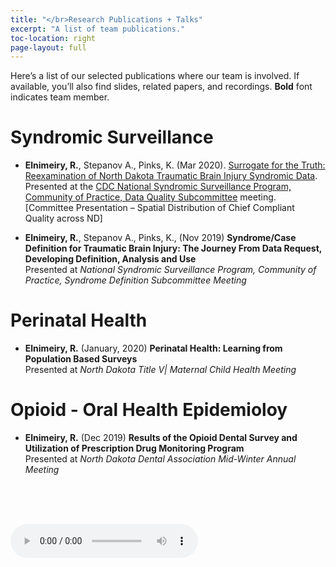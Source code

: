 ```yaml
---
title: "</br>Research Publications + Talks"
excerpt: "A list of team publications."
toc-location: right
page-layout: full
---
```


Here's a list of our selected publications where our team is involved. If available, you'll also find slides, related papers, and recordings. **Bold** font indicates team member.

# Syndromic Surveillance

-   **Elnimeiry, R.**, Stepanov A., Pinks, K. (Mar 2020). [Surrogate for the Truth: Reexamination of North Dakota Traumatic Brain Injury Syndromic Data](pdf/slides_traumaticbraininjuryDQ.pdf). \
Presented at the [CDC National Syndromic Surveillance Program, Community of Practice, Data Quality Subcommittee](https://cdn.ymaws.com/www.cste.org/resource/resmgr/nssp/Traumatic_Brain_Injury_DQ.pdf) meeting. \[Committee Presentation – Spatial Distribution of Chief Compliant Quality across ND\]

-   **Elnimeiry, R.**, Stepanov A., Pinks, K., (Nov 2019) **Syndrome/Case Definition for Traumatic Brain Injury: The Journey From Data Request, Developing Definition, Analysis and Use** \
    Presented at *National Syndromic Surveillance Program, Community of Practice, Syndrome Definition Subcommittee Meeting*


# Perinatal Health

-   **Elnimeiry, R.** (January, 2020) **Perinatal Health: Learning from Population Based Surveys** \
    Presented at *North Dakota Title V| Maternal Child Health Meeting*



# Opioid - Oral Health Epidemioloy

-   **Elnimeiry, R.** (Dec 2019) **Results of the Opioid Dental Survey and Utilization of Prescription Drug Monitoring Program** \
    Presented at *North Dakota Dental Association Mid-Winter Annual Meeting*

 


\
\
\

<audio controls autoplay loop>

<source src="/audio/videosudden.mp4" type="audio/mpeg">

Your browser does not support the audio tag.</audio>
